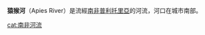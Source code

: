 {{Geobox|河流
|state_type = 省
<!-- *** Heading *** -->
| name = 猿猴河
| native_name = Apies River
| other_name = 
| category = 
<!-- *** Names **** --> 
| etymology = 
| nickname = 
<!-- *** Image *** -->
| image = South Africa-Pretoria Zoo-002.jpg
| image_caption = 猿猴河流經[[普利托里亞|普利托里亞]]<br>{{coord|-25.7334|28.1847 |format=dms |region:ZA_type:landmark}}
<!-- *** Country *** -->
| country = {{RSA}}
| state = [[豪登省|豪登省]]
| region = 
| district = 
| municipality = 
<!-- *** Family *** -->
| parent = 
| tributary_left =
| tributary_right = 
| city = 
| landmark = 
<!-- *** River locations *** -->
| source = 
| source_location = [[普利托里亞|普利托里亞]] | source_region = [[豪登省|豪登省]] | source_country = [[南非|南非]]
| source_elevation = 
| source_lat_d = | source_lat_m = | source_lat_s = | source_lat_NS =
| source_long_d = | source_long_m = | source_long_s = | source_long_EW =
| mouth = [[Pienaars_River|Pienaars River]]
| mouth_location = | mouth_region = [[豪登省|豪登省]] | mouth_country = [[南非|南非]]
| mouth_elevation = 
| mouth_lat_d =  25| mouth_lat_m = 10 | mouth_lat_s = 24.545 | mouth_lat_NS = S
| mouth_long_d = 28 | mouth_long_m = 06 | mouth_long_s = 38.707| mouth_long_EW = E
<!-- *** Dimensions *** -->
| length =
| width = 
| depth = 
| volume =
| watershed = 
| discharge = 
| discharge_max =
| discharge_min =
<!-- *** Free fields *** -->
| free = | free_type = 
<!-- *** Maps *** -->
| pushpin_map = South Africa
| pushpin_map_caption = 在南非的位置
| pushpin_map_size= 250
<!-- *** Website *** --> 
| website =
<!-- *** Footnotes *** -->
| footnotes =
}}

'''猿猴河'''（Apies River）是流經[[南非|南非]][[普利托里亞|普利托里亞]]的河流，河口在城市南部。

{{southAfrica-geo-stub}}
[[cat:南非河流|cat:南非河流]]